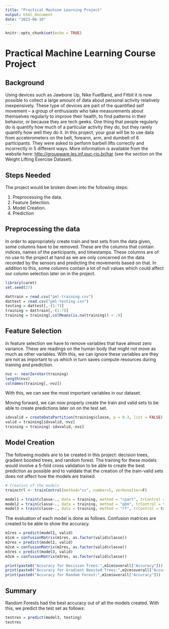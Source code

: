 ---
title: "Practical Machine Learning Project"
output: html_document
date: "2023-08-10"
---

```{r setup, include=FALSE}
knitr::opts_chunk$set(echo = TRUE)
```

# Practical Machine Learning Course Project

## Background

Using devices such as Jawbone Up, Nike FuelBand, and Fitbit it is now possible to collect a large amount of data about personal activity relatively inexpensively. These type of devices are part of the quantified self movement -- a group of enthusiasts who take measurements about themselves regularly to improve their health, to find patterns in their behavior, or because they are tech geeks. One thing that people regularly do is quantify how much of a particular activity they do, but they rarely quantify how well they do it. In this project, your goal will be to use data from accelerometers on the belt, forearm, arm, and dumbell of 6 participants. They were asked to perform barbell lifts correctly and incorrectly in 5 different ways. More information is available from the website here: <http://groupware.les.inf.puc-rio.br/har> (see the section on the Weight Lifting Exercise Dataset).

## Steps Needed

The project would be broken down into the following steps:

1.  Preprocessing the data.
2.  Feature Selection.
3.  Model Creation.
4.  Prediction

## Preprocessing the data
In order to appropriately create train and test sets from the data given, some columns have to be removed. These are the columns that contain indices, names of the participants, and timestamps. These columns are of no use to the project at hand as we are only concerned on the data recorded by the sensors and predicting the movements based on that. In addition to this, some columns contain a lot of null values which could affect our column selection later on in the project. 

```{r preprocessing, echo=FALSE, message=FALSE}
library(caret)
set.seed(27)

dattrain = read.csv("pml-training.csv")
dattest = read.csv("pml-testing.csv")
testing = dattest[,-(1:7)]
training = dattrain[,-(1:7)]
training = training[,colMeans(is.na(training)) < .9]
```


## Feature Selection
In feature selection we have to remove variables that have almost zero variance. These are readings on the human body that might not move as much as other variables. With this, we can ignore these variables are they are not as important to us which in turn saves compute resources during training and prediction.

```{r feature}
nvz <- nearZeroVar(training)
length(nvz)
colnames(training[,-nvz])
```

With this, we can see the most important variables in our dataset.

Moving forward, we can now properly create the train and valid sets to be able to create predictions later on on the test set. 

```{r feature1}
idxvalid = createDataPartition(training$classe, p = 0.3, list = FALSE)
valid = training[idxvalid,-nvz]
training = training[-idxvalid,-nvz]
```

## Model Creation
The following models are to be created in this project: decision trees, gradient boosted trees, and random forest. The training for these models would involve a 5-fold cross validation to be able to create the best prediction as possible and to validate that the creation of the train-valid sets does not affect how the models are trained.

```{r decisiontrees, results=FALSE}
# Creation of the models
trainctrl <- trainControl(method="cv", number=5, verboseIter=F)

model1 = train(classe~., data = training, method = "rpart", trControl = trainctrl) #decision trees
model2 = train(classe~., data = training, method = "gbm", trControl = trainctrl) #gradient boosted trees
model3 = train(classe~., data = training, method = "rf", trControl = trainctrl) #random forest
```

The evaluation of each model is done as follows. Confusion matrices are created to be able to show the accuracy.
```{r eval, echo=FALSE}
m1res = predict(model1, valid)
m1cm = confusionMatrix(m1res, as.factor(valid$classe))
m2res = predict(model2, valid)
m2cm = confusionMatrix(m2res, as.factor(valid$classe))
m3res = predict(model3, valid)
m3cm = confusionMatrix(m3res, as.factor(valid$classe))

print(paste0("Accuracy for Decision Trees:",m1cm$overall["Accuracy"]))
print(paste0("Accuracy for Gradient Boosted Trees:",m2cm$overall["Accuracy"]))
print(paste0("Accuracy for Random Forest:",m1cm$overall["Accuracy"]))
```

## Summary
Random Forests had the best accuracy out of all the models created. With this, we predict the test set as follows:

```{r test}
testres = predict(model3, testing)
testres
```